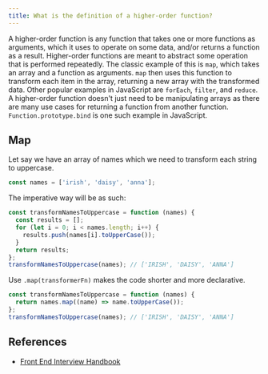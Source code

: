 ```yaml
---
title: What is the definition of a higher-order function?
---
```


A higher-order function is any function that takes one or more functions as arguments, which it uses to operate on some data, and/or returns a function as a result. Higher-order functions are meant to abstract some operation that is performed repeatedly. The classic example of this is `map`, which takes an array and a function as arguments. `map` then uses this function to transform each item in the array, returning a new array with the transformed data. Other popular examples in JavaScript are `forEach`, `filter`, and `reduce`. A higher-order function doesn't just need to be manipulating arrays as there are many use cases for returning a function from another function. `Function.prototype.bind` is one such example in JavaScript.

## Map

Let say we have an array of names which we need to transform each string to uppercase.

```js
const names = ['irish', 'daisy', 'anna'];
```

The imperative way will be as such:

```js
const transformNamesToUppercase = function (names) {
  const results = [];
  for (let i = 0; i < names.length; i++) {
    results.push(names[i].toUpperCase());
  }
  return results;
};
transformNamesToUppercase(names); // ['IRISH', 'DAISY', 'ANNA']
```

Use `.map(transformerFn)` makes the code shorter and more declarative.

```js
const transformNamesToUppercase = function (names) {
  return names.map((name) => name.toUpperCase());
};
transformNamesToUppercase(names); // ['IRISH', 'DAISY', 'ANNA']
```

## References

- [Front End Interview Handbook](https://www.frontendinterviewhandbook.com/javascript-questions)

